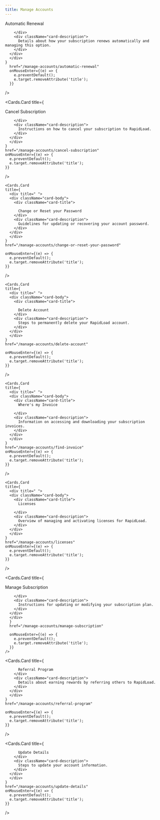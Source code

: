 ```yaml
---
title: Manage Accounts
--- 
```



 <style jsx global>{`
  
  .cards-container{
    display: flex;
    flex-direction: column;
  }

  .card-body .card-title{
    font-size: 18px;
    line-height: 1.2;
    font-weight: 600;
  }

  .card-body .card-description{
    font-size: 14px;
    line-height: 1.2;
    font-weight: 400;
    margin-top: 10px;
  }

`}</style>

<Cards className="cards-container">
    <Cards.Card
    title={
      <div title=" ">
      <div className="card-body">
        <div className="card-title">
          Automatic Renewal

        </div>
        <div className="card-description">
          Details about how your subscription renews automatically and managing this option.
        </div>
      </div>
      </div>
    }
      href="/manage-accounts/automatic-renewal"
      onMouseEnter={(e) => {
        e.preventDefault();
        e.target.removeAttribute('title');
      }}
  />


  <Cards.Card
    title={
      <div title=" ">
      <div className="card-body">
        <div className="card-title">
          Cancel Subscription

        </div>
        <div className="card-description">
          Instructions on how to cancel your subscription to RapidLoad.
        </div>
      </div>
      </div>
    }
    href="/manage-accounts/cancel-subscription"
    onMouseEnter={(e) => {
      e.preventDefault();
      e.target.removeAttribute('title');
    }}
  />


    <Cards.Card
    title={
      <div title=" ">
      <div className="card-body">
        <div className="card-title">

          Change or Reset your Password
        </div>
        <div className="card-description">
          Guidelines for updating or recovering your account password.
        </div>
      </div>
      </div>
    }
    href="/manage-accounts/change-or-reset-your-password"

    onMouseEnter={(e) => {
      e.preventDefault();
      e.target.removeAttribute('title');
    }}
  />


    <Cards.Card
    title={
      <div title=" ">
      <div className="card-body">
        <div className="card-title">

          Delete Account
        </div>
        <div className="card-description">
          Steps to permanently delete your RapidLoad account.
        </div>
      </div>  
      </div>
    }
    href="/manage-accounts/delete-account"

    onMouseEnter={(e) => {
      e.preventDefault();
      e.target.removeAttribute('title');
    }}
  />


    <Cards.Card
    title={
      <div title=" ">
      <div className="card-body">
        <div className="card-title">
          Where's my Invoice

        </div>
        <div className="card-description">
          Information on accessing and downloading your subscription invoices.
        </div>
      </div>
      </div>
    }
    href="/manage-accounts/find-invoice"
    onMouseEnter={(e) => {
      e.preventDefault();
      e.target.removeAttribute('title');
    }}
  />


    <Cards.Card
    title={
      <div title=" ">
      <div className="card-body">
        <div className="card-title">
          Licenses

        </div>
        <div className="card-description">
          Overview of managing and activating licenses for RapidLoad.
        </div>
      </div>
      </div>
    }
    href="/manage-accounts/licenses"
    onMouseEnter={(e) => {
      e.preventDefault();
      e.target.removeAttribute('title');
    }}
  />


  <Cards.Card
          title={
      <div title=" ">
      <div className="card-body">
        <div className="card-title">
          Manage Subscription

        </div>
        <div className="card-description">
          Instructions for updating or modifying your subscription plan.
        </div>
      </div>
      </div>
      }
      href="/manage-accounts/manage-subscription"

      onMouseEnter={(e) => {
        e.preventDefault();
        e.target.removeAttribute('title');
      }}
    />


  <Cards.Card
    title={
      <div title=" ">
      <div className="card-body">
        <div className="card-title">

          Referral Program
        </div>
        <div className="card-description">
          Details about earning rewards by referring others to RapidLoad.
        </div>
      </div>
      </div>
    }
    href="/manage-accounts/referral-program"

    onMouseEnter={(e) => {
      e.preventDefault();
      e.target.removeAttribute('title');
    }}
  />


  <Cards.Card
    title={
      <div title=" ">
      <div className="card-body">
        <div className="card-title">

          Update Details
        </div>
        <div className="card-description">
          Steps to update your account information.
        </div>
      </div>
      </div>
    }
    href="/manage-accounts/update-details"
    onMouseEnter={(e) => {
      e.preventDefault();
      e.target.removeAttribute('title');
    }}
  />
</Cards>